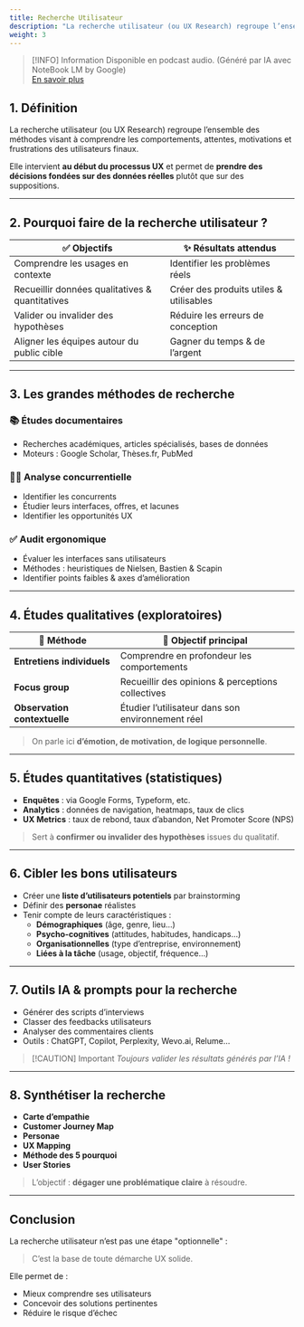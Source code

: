 ```yaml
---
title: Recherche Utilisateur
description: "La recherche utilisateur (ou UX Research) regroupe l’ensemble des méthodes visant à comprendre les comportements, attentes, motivations et frustrations des utilisateurs finaux."
weight: 3
---
```



> [!INFO] Information
> Disponible en podcast audio. (Généré par IA avec NoteBook LM by Google)
> <br/>[En savoir plus](/fr/why-ai-podcast)

<SrtPlayer
  client:only="react"
  audioSrc="/podcasts/ux-user-research.m4a"
  srtUrl="/podcasts/ux-user-research.srt"
/>

## 1. Définition

La recherche utilisateur (ou UX Research) regroupe l’ensemble des méthodes visant à comprendre les comportements, attentes, motivations et frustrations des utilisateurs finaux.

Elle intervient **au début du processus UX** et permet de **prendre des décisions fondées sur des données réelles** plutôt que sur des suppositions.

---

## 2. Pourquoi faire de la recherche utilisateur ?

| ✅ Objectifs                                    | ✨ Résultats attendus                   |
| ----------------------------------------------- | --------------------------------------- |
| Comprendre les usages en contexte               | Identifier les problèmes réels          |
| Recueillir données qualitatives & quantitatives | Créer des produits utiles & utilisables |
| Valider ou invalider des hypothèses             | Réduire les erreurs de conception       |
| Aligner les équipes autour du public cible      | Gagner du temps & de l’argent           |

---

## 3. Les grandes méthodes de recherche

### 📚 **Études documentaires**

- Recherches académiques, articles spécialisés, bases de données
- Moteurs : Google Scholar, Thèses.fr, PubMed

### 🕵️‍♂️ **Analyse concurrentielle**

- Identifier les concurrents
- Étudier leurs interfaces, offres, et lacunes
- Identifier les opportunités UX

### ✅ **Audit ergonomique**

- Évaluer les interfaces sans utilisateurs
- Méthodes : heuristiques de Nielsen, Bastien & Scapin
- Identifier points faibles & axes d’amélioration

---

## 4. Études qualitatives (exploratoires)

| 🧪 Méthode                   | 👥 Objectif principal                             |
| ---------------------------- | ------------------------------------------------- |
| **Entretiens individuels**   | Comprendre en profondeur les comportements        |
| **Focus group**              | Recueillir des opinions & perceptions collectives |
| **Observation contextuelle** | Étudier l’utilisateur dans son environnement réel |

> On parle ici **d’émotion, de motivation, de logique personnelle**.

---

## 5. Études quantitatives (statistiques)

- **Enquêtes** : via Google Forms, Typeform, etc.
- **Analytics** : données de navigation, heatmaps, taux de clics
- **UX Metrics** : taux de rebond, taux d’abandon, Net Promoter Score (NPS)

> Sert à **confirmer ou invalider des hypothèses** issues du qualitatif.

---

## 6. Cibler les bons utilisateurs

- Créer une **liste d’utilisateurs potentiels** par brainstorming
- Définir des **personae** réalistes
- Tenir compte de leurs caractéristiques :
  - **Démographiques** (âge, genre, lieu…)
  - **Psycho-cognitives** (attitudes, habitudes, handicaps…)
  - **Organisationnelles** (type d’entreprise, environnement)
  - **Liées à la tâche** (usage, objectif, fréquence…)

---

## 7. Outils IA & prompts pour la recherche

- Générer des scripts d’interviews
- Classer des feedbacks utilisateurs
- Analyser des commentaires clients
- Outils : ChatGPT, Copilot, Perplexity, Wevo.ai, Relume…

> [!CAUTION] Important
> _Toujours valider les résultats générés par l’IA !_

---

## 8. Synthétiser la recherche

- **Carte d’empathie**
- **Customer Journey Map**
- **Personae**
- **UX Mapping**
- **Méthode des 5 pourquoi**
- **User Stories**

> L’objectif : **dégager une problématique claire** à résoudre.

---

## Conclusion

La recherche utilisateur n’est pas une étape "optionnelle" :

> C’est la base de toute démarche UX solide.

Elle permet de :

- Mieux comprendre ses utilisateurs
- Concevoir des solutions pertinentes
- Réduire le risque d’échec
